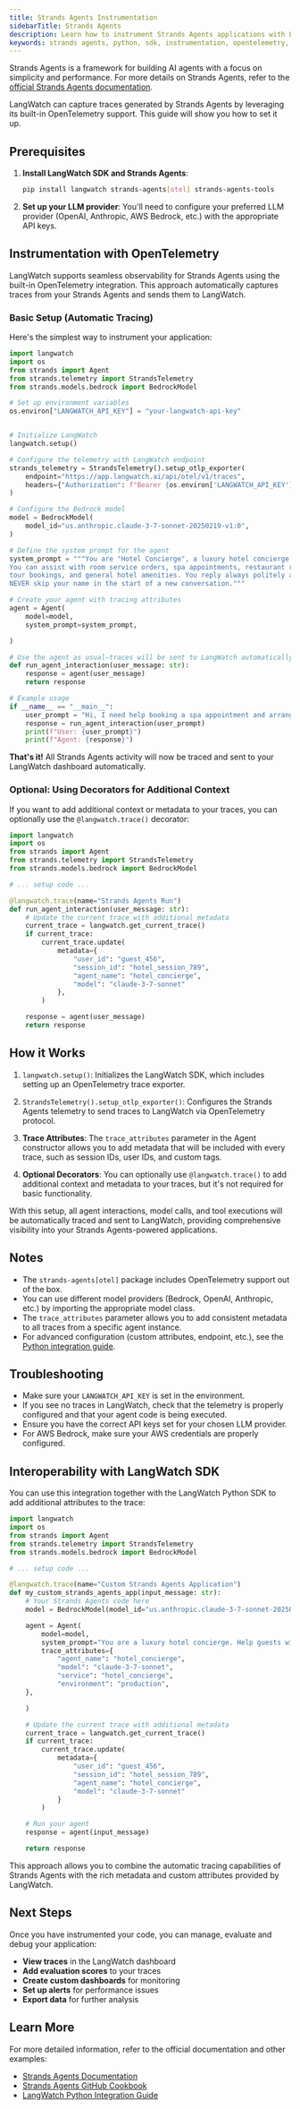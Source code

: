 ```yaml
---
title: Strands Agents Instrumentation
sidebarTitle: Strands Agents
description: Learn how to instrument Strands Agents applications with LangWatch.
keywords: strands agents, python, sdk, instrumentation, opentelemetry, langwatch, tracing
---
```


Strands Agents is a framework for building AI agents with a focus on simplicity and performance. For more details on Strands Agents, refer to the [official Strands Agents documentation](https://strandsagents.com).

LangWatch can capture traces generated by Strands Agents by leveraging its built-in OpenTelemetry support. This guide will show you how to set it up.

## Prerequisites

1.  **Install LangWatch SDK and Strands Agents**:
    ```bash
    pip install langwatch strands-agents[otel] strands-agents-tools
    ```

2.  **Set up your LLM provider**:
    You'll need to configure your preferred LLM provider (OpenAI, Anthropic, AWS Bedrock, etc.) with the appropriate API keys.

## Instrumentation with OpenTelemetry

LangWatch supports seamless observability for Strands Agents using the built-in OpenTelemetry integration. This approach automatically captures traces from your Strands Agents and sends them to LangWatch.

### Basic Setup (Automatic Tracing)

Here's the simplest way to instrument your application:

```python
import langwatch
import os
from strands import Agent
from strands.telemetry import StrandsTelemetry
from strands.models.bedrock import BedrockModel

# Set up environment variables
os.environ["LANGWATCH_API_KEY"] = "your-langwatch-api-key"


# Initialize LangWatch
langwatch.setup()

# Configure the telemetry with LangWatch endpoint
strands_telemetry = StrandsTelemetry().setup_otlp_exporter(
    endpoint="https://app.langwatch.ai/api/otel/v1/traces",
    headers={"Authorization": f"Bearer {os.environ['LANGWATCH_API_KEY']}"}
)

# Configure the Bedrock model
model = BedrockModel(
    model_id="us.anthropic.claude-3-7-sonnet-20250219-v1:0",
)

# Define the system prompt for the agent
system_prompt = """You are "Hotel Concierge", a luxury hotel concierge helping guests with their requests.
You can assist with room service orders, spa appointments, restaurant reservations, transportation arrangements,
tour bookings, and general hotel amenities. You reply always politely and mention your name in the reply (Hotel Concierge).
NEVER skip your name in the start of a new conversation."""

# Create your agent with tracing attributes
agent = Agent(
    model=model,
    system_prompt=system_prompt,

)

# Use the agent as usual—traces will be sent to LangWatch automatically
def run_agent_interaction(user_message: str):
    response = agent(user_message)
    return response

# Example usage
if __name__ == "__main__":
    user_prompt = "Hi, I need help booking a spa appointment and arranging transportation to the airport tomorrow."
    response = run_agent_interaction(user_prompt)
    print(f"User: {user_prompt}")
    print(f"Agent: {response}")
```

**That's it!** All Strands Agents activity will now be traced and sent to your LangWatch dashboard automatically.

### Optional: Using Decorators for Additional Context

If you want to add additional context or metadata to your traces, you can optionally use the `@langwatch.trace()` decorator:

```python
import langwatch
import os
from strands import Agent
from strands.telemetry import StrandsTelemetry
from strands.models.bedrock import BedrockModel

# ... setup code ...

@langwatch.trace(name="Strands Agents Run")
def run_agent_interaction(user_message: str):
    # Update the current trace with additional metadata
    current_trace = langwatch.get_current_trace()
    if current_trace:
        current_trace.update(
            metadata={
                "user_id": "guest_456",
                "session_id": "hotel_session_789",
                "agent_name": "hotel_concierge",
                "model": "claude-3-7-sonnet"
            },
        )

    response = agent(user_message)
    return response
```

## How it Works

1.  `langwatch.setup()`: Initializes the LangWatch SDK, which includes setting up an OpenTelemetry trace exporter.

2.  `StrandsTelemetry().setup_otlp_exporter()`: Configures the Strands Agents telemetry to send traces to LangWatch via OpenTelemetry protocol.

3.  **Trace Attributes**: The `trace_attributes` parameter in the Agent constructor allows you to add metadata that will be included with every trace, such as session IDs, user IDs, and custom tags.

4.  **Optional Decorators**: You can optionally use `@langwatch.trace()` to add additional context and metadata to your traces, but it's not required for basic functionality.

With this setup, all agent interactions, model calls, and tool executions will be automatically traced and sent to LangWatch, providing comprehensive visibility into your Strands Agents-powered applications.

## Notes

- The `strands-agents[otel]` package includes OpenTelemetry support out of the box.
- You can use different model providers (Bedrock, OpenAI, Anthropic, etc.) by importing the appropriate model class.
- The `trace_attributes` parameter allows you to add consistent metadata to all traces from a specific agent instance.
- For advanced configuration (custom attributes, endpoint, etc.), see the [Python integration guide](/integration/python/guide).

## Troubleshooting

- Make sure your `LANGWATCH_API_KEY` is set in the environment.
- If you see no traces in LangWatch, check that the telemetry is properly configured and that your agent code is being executed.
- Ensure you have the correct API keys set for your chosen LLM provider.
- For AWS Bedrock, make sure your AWS credentials are properly configured.

## Interoperability with LangWatch SDK

You can use this integration together with the LangWatch Python SDK to add additional attributes to the trace:

```python
import langwatch
import os
from strands import Agent
from strands.telemetry import StrandsTelemetry
from strands.models.bedrock import BedrockModel

# ... setup code ...

@langwatch.trace(name="Custom Strands Agents Application")
def my_custom_strands_agents_app(input_message: str):
    # Your Strands Agents code here
    model = BedrockModel(model_id="us.anthropic.claude-3-7-sonnet-20250219-v1:0")

    agent = Agent(
        model=model,
        system_prompt="You are a luxury hotel concierge. Help guests with their requests professionally.",
        trace_attributes={
            "agent_name": "hotel_concierge",
            "model": "claude-3-7-sonnet",
            "service": "hotel_concierge",
            "environment": "production",
    },

    )

    # Update the current trace with additional metadata
    current_trace = langwatch.get_current_trace()
    if current_trace:
        current_trace.update(
            metadata={
                "user_id": "guest_456",
                "session_id": "hotel_session_789",
                "agent_name": "hotel_concierge",
                "model": "claude-3-7-sonnet"
            }
        )

    # Run your agent
    response = agent(input_message)

    return response
```

This approach allows you to combine the automatic tracing capabilities of Strands Agents with the rich metadata and custom attributes provided by LangWatch.

## Next Steps

Once you have instrumented your code, you can manage, evaluate and debug your application:

- **View traces** in the LangWatch dashboard
- **Add evaluation scores** to your traces
- **Create custom dashboards** for monitoring
- **Set up alerts** for performance issues
- **Export data** for further analysis

## Learn More

For more detailed information, refer to the official documentation and other examples:

- [Strands Agents Documentation](https://strandsagents.com)
- [Strands Agents GitHub Cookbook](https://github.com/strands-agents/samples/blob/main/01-tutorials/01-fundamentals/08-observability-and-evaluation/Observability-and-Evaluation-sample.ipynb)
- [LangWatch Python Integration Guide](/integration/python/guide)
